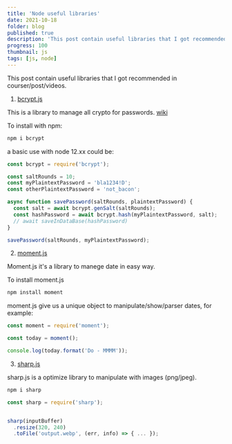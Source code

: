 ```yaml
---
title: 'Node useful libraries'
date: 2021-10-18
folder: blog
published: true
description: 'This post contain useful libraries that I got recommended in courser/post/videos.'
progress: 100
thumbnail: js
tags: [js, node]
---
```


This post contain useful libraries that I got recommended in courser/post/videos.

1. [bcrypt.js](https://www.npmjs.com/package/bcrypt)

This is a library to manage all crypto for passwords. [wiki](https://en.wikipedia.org/wiki/Bcrypt)

To install with npm:

```bash
npm i bcrypt
```

a basic use with node 12.xx could be:

```js
const bcrypt = require('bcrypt');

const saltRounds = 10;
const myPlaintextPassword = 'bla1234!D';
const otherPlaintextPassword = 'not_bacon';

async function savePassword(saltRounds, plaintextPassword) {
  const salt = await bcrypt.genSalt(saltRounds);
  const hashPassword = await bcrypt.hash(myPlaintextPassword, salt);
  // await saveInDataBase(hashPassword)
}

savePassword(saltRounds, myPlaintextPassword);
```

2. [moment.js](https://momentjs.com)

Moment.js it's a library to manege date in easy way.

To install moment.js

```bash
npm install moment
```

moment.js give us a unique object to manipulate/show/parser dates, for example:

```js
const moment = require('moment');

const today = moment();

console.log(today.format('Do - MMMM'));
```

3. [sharp.js](https://www.npmjs.com/package/sharp)

sharp.js is a optimize library to manipulate with images (png/jpeg).

```bash
npm i sharp
```

```js
const sharp = require('sharp');


sharp(inputBuffer)
  .resize(320, 240)
  .toFile('output.webp', (err, info) => { ... });
```

